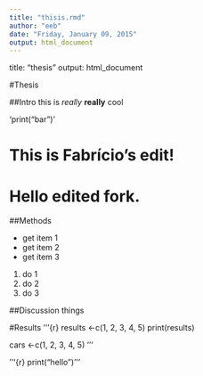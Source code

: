 ```yaml
---
title: "thisis.rmd"
author: "eeb"
date: "Friday, January 09, 2015"
output: html_document
---
```


title: "thesis"
output: html_document

#Thesis

##Intro
this is *really* **really** cool

'print("bar")'

# This is Fabrício's edit!
# Hello edited fork.

##Methods

- get item 1
- get item 2
- get item 3

1. do 1
2. do 2
3. do 3

##Discussion
things

#Results
'''{r}
results <-c(1, 2, 3, 4, 5)
print(results)

cars <-c(1, 2, 3, 4, 5)
'''

'''{r}
print("hello")
'''
